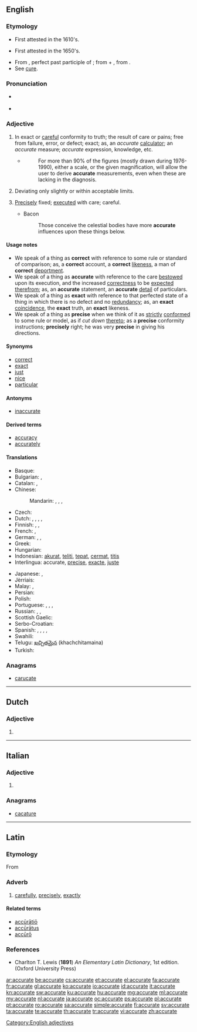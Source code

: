 ==English==

===Etymology===
* First attested in the 1610's.
* {{sense|exactness}} First attested in the 1650's.
* From {{etyl|la|en}} {{term|accuratus|accūrātus|done with care|lang=la}}, perfect past participle of {{term|accuro|accūrō|take care of|lang=la}}; from {{term|ad-||to, towards, at|lang=la}} + {{term|curo|cūrō|take care|lang=la}}, from {{term|cura|cūra|care|lang=la}}.
* See [[#English|cure]].

===Pronunciation===
* {{a|US}} {{IPA|/ˈæk.jɚ.ɪt/}}
* {{audio|En-us-accurate.ogg|Audio (US)}}

===Adjective===
{{en-adj|accurat|er|more}}

# In exact or [[careful]] conformity to truth; the result of care or pains; free from failure, error, or defect; exact; as, an ''accurate'' [[calculator]]; an ''accurate'' measure; ''accurate'' expression, knowledge, etc.
#* {{RQ:Schuster Hepaticae V|x}}
#*: For more than 90% of the figures (mostly drawn during 1976-1990), either a scale, or the given magnification, will allow the user to derive '''accurate''' measurements, even when these are lacking in the diagnosis.
# Deviating only slightly or within acceptable limits.
# {{context|obsolete|lang=en}} [[precisely|Precisely]] fixed; [[executed]] with care; careful.
#* Bacon
#*: Those conceive the celestial bodies have more '''accurate''' influences upon these things below.

====Usage notes====
* We speak of a thing as '''correct''' with reference to some rule or standard of comparison; as, a '''correct''' account, a '''correct''' [[likeness]], a man of '''correct''' [[deportment]].
* We speak of a thing as '''accurate''' with reference to the care [[bestowed]] upon its execution, and the increased [[correctness]] to be [[expected]] [[therefrom]]; as, an '''accurate''' statement, an '''accurate''' [[detail]] of particulars.
* We speak of a thing as '''exact''' with reference to that perfected state of a thing in which there is no defect and no [[redundancy]]; as, an '''exact''' [[coincidence]], the '''exact''' truth, an '''exact''' likeness.
* We speak of a thing as '''precise''' when we think of it as [[strictly]] [[conformed]] to some rule or model, as if ''cut down'' [[thereto]]; as a '''precise''' conformity instructions; '''precisely''' right; he was very '''precise''' in giving his directions.

====Synonyms====
* [[correct]]
* [[exact]]
* [[just]]
* [[nice]]
* [[particular]]

====Antonyms====
* [[inaccurate]]

====Derived terms====
* [[accuracy]]
* [[accurately]]

====Translations====
{{trans-top|exact or careful conformity to truth}}
* Basque: {{t-|eu|doi}}
* Bulgarian: {{t+|bg|точен|tr=tóčen|sc=Cyrl}},  {{t+|bg|прецизен|tr=precízen|sc=Cyrl}}
* Catalan: {{t|ca|exacte}}, {{t|ca|precís}}
* Chinese:
*: Mandarin: {{t-|cmn|正確|sc=Hani}}, {{t-|cmn|正确|tr=zhèngquè|sc=Hani}}, {{t-|cmn|準確|sc=Hani}}, {{t-|cmn|准确|tr=zhǔnquè|sc=Hani}}
* Czech: {{t+|cs|přesný|f}}
* Dutch: {{t+|nl|accuraat}}, {{t+|nl|precies}}, {{t+|nl|exact}}, {{t-|nl|trefzeker}},  {{t+|nl|nauwkeurig}}
* Finnish: {{t+|fi|tarkka}}, {{t+|fi|täsmällinen}}, {{t-|fi|paikkansapitävä}}
* French: {{t+|fr|précis}}, {{t+|fr|exact}}
* German: {{t+|de|genau}}, {{t+|de|präzis}}, {{t+|de|exakt}}
* Greek: {{t+|el|ακριβής|tr=akrivis}}
* Hungarian: {{t+|hu|pontos}}
* Indonesian: [[akurat]], [[teliti]], [[tepat]], [[cermat]], [[titis]]
* Interlingua: accurate, [[precise]], [[exacte]], [[juste]]
{{trans-mid}}
* Japanese: {{t+|ja|正確|tr=せいかく, seikaku|sc=Jpan}}, {{t+|ja|精密|tr=せいみつ, seimitsu|sc=Jpan}}
* Jèrriais: {{tø|roa-jer|juste}}
* Malay: {{t-|ms|tepat}}, {{t-|ms|jitu}}
* Persian: {{t+|fa|دقیق|tr=daqiq|sc=fa-Arab}}
* Polish: {{t+|pl|dokładny}}
* Portuguese: {{t+|pt|preciso|m}}, {{t+|pt|exato|m}}, {{t+|pt|acurado|m}}, {{t+|pt|justo|m}}
* Russian: {{t+|ru|точный|tr=tóčnyj|sc=Cyrl}}, {{t+|ru|правильный|tr=právil’nyj|sc=Cyrl}}, {{qualifier|careful}} {{t+|ru|аккуратный|tr=akkurátnyj|sc=Cyrl}}
* Scottish Gaelic: {{t-|gd|cinnteach}}
* Serbo-Croatian: {{t-|sh|točan}}
* Spanish: {{t+|es|preciso}}, {{t+|es|exacto}}, {{t+|es|justo}}, {{t+|es|correcto}},
* Swahili: {{t+|sw|sanifu}}
* Telugu: [[ఖచ్చితమైన]] (khachchitamaina)
* Turkish: {{t+|tr|kesin}}
{{trans-bottom}}

===Anagrams===
* [[carucate#English|carucate]]

[[Category:English adjectives]]

----

==Dutch==

===Adjective===
{{nl-adj-form}}

# {{nl-adj form of|f=infl|accuraat}}

----

==Italian==

===Adjective===
{{head|it|adjective form|g=f-p}}

# {{feminine plural of|accurato|lang=it}}

===Anagrams===
* [[cacature#Italian|cacature]]

----

==Latin==

===Etymology===
From {{term|accuratus|accūrātus|elaborate, exact|lang=la}}

===Adverb===
{{la-adv|accurat|accūrāt|e}}

# [[carefully]], [[precisely]], [[exactly]]

====Related terms====
* [[acuratio|accūrātiō]]
* [[accuratus|accūrātus]]
* [[accuro#Latin|accūrō]]

===References===
* Charlton T. Lewis ('''1891''') ''An Elementary Latin Dictionary'', 1st edition. (Oxford University Press)

[[ar:accurate]]
[[be:accurate]]
[[cs:accurate]]
[[et:accurate]]
[[el:accurate]]
[[fa:accurate]]
[[fr:accurate]]
[[gl:accurate]]
[[ko:accurate]]
[[io:accurate]]
[[id:accurate]]
[[it:accurate]]
[[kn:accurate]]
[[sw:accurate]]
[[ku:accurate]]
[[hu:accurate]]
[[mg:accurate]]
[[ml:accurate]]
[[my:accurate]]
[[nl:accurate]]
[[ja:accurate]]
[[oc:accurate]]
[[ps:accurate]]
[[pl:accurate]]
[[pt:accurate]]
[[ro:accurate]]
[[sa:accurate]]
[[simple:accurate]]
[[fi:accurate]]
[[sv:accurate]]
[[ta:accurate]]
[[te:accurate]]
[[th:accurate]]
[[tr:accurate]]
[[vi:accurate]]
[[zh:accurate]]